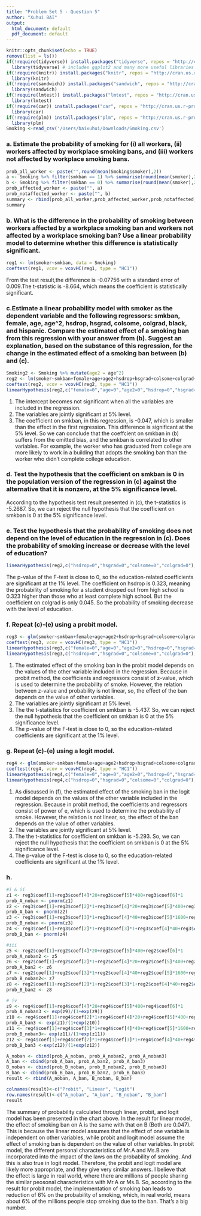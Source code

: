 ```yaml
---
title: "Problem Set 5 - Question 5"
author: "Xuhui BAI"
output:
  html_document: default
  pdf_document: default
---
```


```r
knitr::opts_chunk$set(echo = TRUE)
remove(list = ls())
if(!require(tidyverse)) install.packages("tidyverse", repos = "http://cran.us.r-project.org") # run this the first time (only need to once)
  library(tidyverse) # includes ggplot2 and many more useful libraries
if(!require(knitr)) install.packages("knitr", repos = "http://cran.us.r-project.org")
  library(knitr)
if(!require(sandwich)) install.packages("sandwich", repos = "http://cran.us.r-project.org")
  library(sandwich)
if(!require(lmtest)) install.packages("lmtest", repos = "http://cran.us.r-project.org")
  library(lmtest)
if(!require(car)) install.packages("car", repos = "http://cran.us.r-project.org")
  library(car)
if(!require(plm)) install.packages("plm", repos = "http://cran.us.r-project.org")
  library(plm)
Smoking <-read_csv('/Users/baixuhui/Downloads/Smoking.csv')
```

### a. Estimate the probability of smoking for (i) all workers, (ii) workers affected by workplace smoking bans, and (iii) workers not affected by workplace smoking bans.

```r
prob_all_worker <- paste("",round(mean(Smoking$smoker),2))
a <- Smoking %>% filter(smkban == 1) %>% summarise(round(mean(smoker),2))
b <- Smoking %>% filter(smkban == 0) %>% summarise(round(mean(smoker),2))
prob_affected_worker <- paste("", a)
prob_notaffected_worker <- paste("", b)
summary <- rbind(prob_all_worker,prob_affected_worker,prob_notaffected_worker)
summary
```

### b. What is the difference in the probability of smoking between workers affected by a workplace smoking ban and workers not affected by a workplace smoking ban? Use a linear probability model to determine whether this difference is statistically significant.

```r
reg1 <- lm(smoker~smkban, data = Smoking)
coeftest(reg1, vcov = vcovHC(reg1, type = "HC1"))
```

From the test result,the difference is -0.07756 with a standard error of 0.009.The t-statistic is -8.664, which means the coefficient is statistically significant.

### c.Estimate a linear probability model with smoker as the dependent variable and the following regressors: smkban, female, age, age^2, hsdrop, hsgrad, colsome, colgrad, black, and hispanic. Compare the estimated effect of a smoking ban from this regression with your answer from (b). Suggest an explanation, based on the substance of this regression, for the change in the estimated effect of a smoking ban between (b) and (c).

```r
Smoking2 <- Smoking %>% mutate(age2 = age^2)
reg2 <- lm(smoker~smkban+female+age+age2+hsdrop+hsgrad+colsome+colgrad+black+hispanic, data = Smoking2)
coeftest(reg2, vcov = vcovHC(reg2, type = "HC1"))
linearHypothesis(reg2,c("female=0","age=0","age2=0","hsdrop=0","hsgrad=0","colsome=0","colgrad=0","black=0","hispanic=0"),white.adjust="hc1",test=c("F"))
```

1. The intercept becomes not significant when all the variables are included in the regression.
2. The variables are jointly significant at 5% level.
3. The coefficient on smkban, in this regression, is -0.047, which is smaller than the effect in the first regression. This difference is significant at the 5% level. So we can conclude that the coeffcient on smkban in (b) suffers from the omitted bias, and the smkban is correlated to other variables. For example, the worker who has graduated from college are more likely to work in a building that adopts the smoking ban than the worker who didn't complete college education.


### d. Test the hypothesis that the coefficient on smkban is 0 in the population version of the regression in (c) against the alternative that it is nonzero, at the 5% significance level.

According to the hypothesis test result presented in (c), the t-statistics is -5.2687. So, we can reject the null hypothesis that the coefficient on smkban is 0 at the 5% significance level.

### e. Test the hypothesis that the probability of smoking does not depend on the level of education in the regression in (c). Does the probability of smoking increase or decrease with the level of education?

```r
linearHypothesis(reg2,c("hsdrop=0","hsgrad=0","colsome=0","colgrad=0"),white.adjust="hc1",test=c("F"))
```

The p-value of the F-test is close to 0, so the education-related coefficients are significant at the 1% level. The coefficient on hsdrop is 0.323, meaning the probability of smoking for a student dropped out from high school is 0.323 higher than those who at least complete high school. But the coefficient on colgrad is only 0.045. So the probability of smoking decrease with the level of education.

### f. Repeat (c)-(e) using a probit model.

```r
reg3 <- glm(smoker~smkban+female+age+age2+hsdrop+hsgrad+colsome+colgrad+black+hispanic, data = Smoking2, family = binomial(link = "probit"))
coeftest(reg3, vcov = vcovHC(reg3, type = "HC1"))
linearHypothesis(reg3,c("female=0","age=0","age2=0","hsdrop=0","hsgrad=0","colsome=0","colgrad=0","black=0","hispanic=0"),white.adjust="hc1",test=c("F"))
linearHypothesis(reg3,c("hsdrop=0","hsgrad=0","colsome=0","colgrad=0"),white.adjust="hc1",test=c("F"))
```

1. The estimated effect of the smoking ban in the probit model depends on the values of the other variable included in the regression. Because in probit method, the coefficients and regressors consist of z-value, which is used to determine the probability of smoke. However, the relation between z-value and probability is not linear, so, the effect of the ban depends on the value of other variables.
2. The variables are jointly significant at 5% level.
3. The the t-statistics for coefficient on smkban is -5.437. So, we can reject the null hypothesis that the coefficient on smkban is 0 at the 5% significance level.
4. The p-value of the F-test is close to 0, so the education-related coefficients are significant at the 1% level. 

### g. Repeat (c)-(e) using a logit model.
```r
reg4 <- glm(smoker~smkban+female+age+age2+hsdrop+hsgrad+colsome+colgrad+black+hispanic, data = Smoking2, family = binomial(link = "logit"))
coeftest(reg4, vcov = vcovHC(reg4, type = "HC1"))
linearHypothesis(reg4,c("female=0","age=0","age2=0","hsdrop=0","hsgrad=0","colsome=0","colgrad=0","black=0","hispanic=0"),white.adjust="hc1",test=c("F"))
linearHypothesis(reg4,c("hsdrop=0","hsgrad=0","colsome=0","colgrad=0"),white.adjust="hc1",test=c("F"))
```

1. As discussed in (f), the estimated effect of the smoking ban in the logit model depends on the values of the other variable included in the regression. Because in probit method, the coefficients and regressors consist of power of e, which is used to determine the probability of smoke. However, the relation is not linear, so, the effect of the ban depends on the value of other variables.
2. The variables are jointly significant at 5% level.
3. The the t-statistics for coefficient on smkban is -5.293. So, we can reject the null hypothesis that the coefficient on smkban is 0 at the 5% significance level.
4. The p-value of the F-test is close to 0, so the education-related coefficients are significant at the 1% level. 

### h. 

```r
#i & ii
z1 <- reg3$coef[1]+reg3$coef[4]*20+reg3$coef[5]*400+reg3$coef[6]*1
prob_A_noban <- pnorm(z1)
z2 <- reg3$coef[1]+reg3$coef[2]*1+reg3$coef[4]*20+reg3$coef[5]*400+reg3$coef[6]*1
prob_A_ban <- pnorm(z2)
z3 <- reg3$coef[1]+reg3$coef[3]*1+reg3$coef[4]*40+reg3$coef[5]*1600+reg3$coef[9]*1+reg3$coef[10]*1
prob_B_noban <- pnorm(z3)
z4 <- reg3$coef[1]+reg3$coef[2]*1+reg3$coef[3]*1+reg3$coef[4]*40+reg3$coef[5]*1600+reg3$coef[9]*1+reg3$coef[10]*1
prob_B_ban <- pnorm(z4)

#iii
z5 <- reg2$coef[1]+reg2$coef[4]*20+reg2$coef[5]*400+reg2$coef[6]*1
prob_A_noban2 <- z5
z6 <- reg2$coef[1]+reg2$coef[2]*1+reg2$coef[4]*20+reg2$coef[5]*400+reg2$coef[6]*1
prob_A_ban2 <- z6
z7 <- reg2$coef[1]+reg2$coef[3]*1+reg2$coef[4]*40+reg2$coef[5]*1600+reg2$coef[9]*1+reg2$coef[10]*1
prob_B_noban2<- z7
z8 <- reg2$coef[1]+reg2$coef[2]*1+reg2$coef[3]*1+reg2$coef[4]*40+reg2$coef[5]*1600+reg2$coef[9]*1+reg2$coef[10]*1
prob_B_ban2 <- z8

# iv
z9 <- reg4$coef[1]+reg4$coef[4]*20+reg4$coef[5]*400+reg4$coef[6]*1
prob_A_noban3 <- exp(z9)/(1+exp(z9))
z10 <- reg4$coef[1]+reg4$coef[2]*1+reg4$coef[4]*20+reg4$coef[5]*400+reg4$coef[6]*1
prob_A_ban3 <- exp(z1)/(1+exp(z10))
z11 <- reg4$coef[1]+reg4$coef[3]*1+reg4$coef[4]*40+reg4$coef[5]*1600+reg4$coef[9]*1+reg4$coef[10]*1
prob_B_noban3<- exp(z11)/(1+exp(z11))
z12 <- reg4$coef[1]+reg4$coef[2]*1+reg4$coef[3]*1+reg4$coef[4]*40+reg4$coef[5]*1600+reg4$coef[9]*1+reg4$coef[10]*1
prob_B_ban3 <-exp(z12)/(1+exp(z12))

A_noban <- cbind(prob_A_noban, prob_A_noban2, prob_A_noban3)
A_ban <- cbind(prob_A_ban, prob_A_ban2, prob_A_ban3)
B_noban <- cbind(prob_B_noban, prob_B_noban2, prob_B_noban3)
B_ban <- cbind(prob_B_ban, prob_B_ban2, prob_B_ban3)
result <- rbind(A_noban, A_ban, B_noban, B_ban)

colnames(result)<-c("Probit", "Linear", "Logit")
row.names(result)<-c("A_noban", "A_ban", "B_noban", "B_ban")
result

```

The summary of probability calculated through linear, probit, and logit model has been presented in the chart above. In the result for linear model, the effect of smoking ban on A is the same with that on B (Both are 0.047). This is because the linear model assumes that the effect of one variable is independent on other variables, while probit and logit model assume the effect of smoking ban is dependent on the value of other variables. In probit model, the different personal characteristics of Mr.A and Ms.B are incorporated into the impact of the laws on the probability of smoking. And this is also true in logit model. Therefore, the probit and logit model are likely more appropriate, and they give very similar answers.
I believe that the effect is large in real world, where there are millions of people sharing the similar peosonal characteristics with Mr.A or Ms.B. So, according to the result for probit model, the implementation of smoking ban leads to reduction of 6% on the probability of smoking, which, in real world, means about 6% of the millions people stop smoking due to the ban. That's a big number.

  
